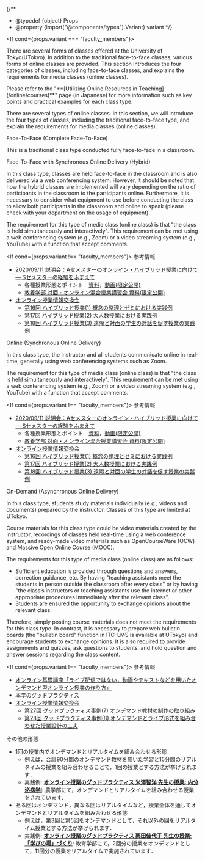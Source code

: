 
{/**
  * @typedef {object} Props
  * @property {import("@components/types").Variant} variant
  */}

<If cond={props.variant === "faculty_members"}>
  <p>
    There are several forms of classes offered at the University of Tokyo(UTokyo). In addition to the traditional face-to-face classes, various forms of online classes are provided. This section introduces the four categories of classes, including face-to-face classes, and explains the requirements for media classes (online classes).
  </p>
  <p>
    Please refer to the "**[Utilizing Online Resources in Teaching](/online/courses)**" page (in Japanese) for more information such as key points and practical examples for each class type.
  </p>
  <p slot="else">
    There are several types of online classes. In this section, we will introduce the four types of classes, including the traditional face-to-face type, and explain the requirements for media classes (online classes).
  </p>
</If>

<Heading variant={props.variant} base={3}>Face-To-Face (Complete Face-To-Face)</Heading>
<p>
  This is a traditional class type conducted fully face-to-face in a classroom.
</p>

<Heading variant={props.variant} base={3}>
  Face-To-Face with Synchronous Online Delivery (Hybrid)
</Heading>

In this class type, classes are held face-to-face in the classroom and is also delivered via a web conferencing system. However, it should be noted that how the hybrid classes are implemented will vary depending on the ratio of participants in the classroom to the participants online. Furthermore, it is necessary to consider what equipment to use before conducting the class to allow both participants in the classroom and online to speak (please check with your department on the usage of equipment).

The requirement for this type of media class (online class) is that "the class is held simultaneously and interactively". This requirement can be met using a web conferencing system (e.g., Zoom) or a video streaming system (e.g., YouTube) with a function that accept comments.

<If cond={props.variant !== "faculty_members"}>
  <Heading variant={props.variant} base={4}>参考情報</Heading>

  * [2020/09/11 説明会：Aセメスターのオンライン・ハイブリッド授業に向けて ― Sセメスターの経験をふまえて](/events/2020-09-11/)
      * 各種授業形態とポイント　[資料](/events/2020-09-11/slides/04-course-types.pdf)，[動画(限定公開)](https://www.youtube.com/watch?v=O2g44UTeiwU)
      * [教養学部 対面・オンライン混合授業講習会 資料(限定公開)](https://drive.google.com/file/d/12gpNprhRGoIBs1atdGoPSLmKQH4JKEDq/view)
  * [オンライン授業情報交換会](/events/luncheon/)
      * [第16回 ハイブリッド授業(1) 概念の整理とゼミにおける実践例](/events/luncheon/2020-10-20/)
      * [第17回 ハイブリッド授業(2) 大人数授業における実践例](/events/luncheon/2020-10-29/)
      * [第18回 ハイブリッド授業(3) 遠隔と対面の学生の対話を促す授業の実践例](/events/luncheon/2020-11-06/)
</If>

<Heading variant={props.variant} base={3}>Online (Synchronous Online Delivery)</Heading>

In this class type, the instructor and all students communicate online in real-time, generally using web conferencing systems such as Zoom.

The requirement for this type of media class (online class) is that "the class is held simultaneously and interactively". This requirement can be met using a web conferencing system (e.g., Zoom) or a video streaming system (e.g., YouTube) with a function that accept comments.

<If cond={props.variant !== "faculty_members"}>
  <Heading variant={props.variant} base={4}>参考情報</Heading>

  * [2020/09/11 説明会：Aセメスターのオンライン・ハイブリッド授業に向けて ― Sセメスターの経験をふまえて](/events/2020-09-11/)
      * 各種授業形態とポイント　[資料](/events/2020-09-11/slides/04-course-types.pdf)，[動画(限定公開)](https://www.youtube.com/watch?v=O2g44UTeiwU)
      * [教養学部 対面・オンライン混合授業講習会 資料(限定公開)](https://drive.google.com/file/d/12gpNprhRGoIBs1atdGoPSLmKQH4JKEDq/view)
  * [オンライン授業情報交換会](/events/luncheon/)
      * [第16回 ハイブリッド授業(1) 概念の整理とゼミにおける実践例](/events/luncheon/2020-10-20/)
      * [第17回 ハイブリッド授業(2) 大人数授業における実践例](/events/luncheon/2020-10-29/)
      * [第18回 ハイブリッド授業(3) 遠隔と対面の学生の対話を促す授業の実践例](/events/luncheon/2020-11-06/)
</If>

<Heading variant={props.variant} base={3}>On-Demand (Asynchronous Online Delivery)</Heading>

In this class type, students study materials individually (e.g., videos and documents) prepared by the instructor. Classes of this type are limited at UTokyo.

Course materials for this class type could be video materials created by the instructor, recordings of classes held real-time using a web conference system, and ready-made video materials such as OpenCourseWare (OCW) and Massive Open Online Course (MOOC).

The requirements for this type of media class (online class) are as follows:

- Sufficient education is provided through questions and answers, correction guidance, etc. By having "teaching assistants meet the students in person outside the classroom after every class" or by having "the class’s instructors or teaching assistants use the internet or other appropriate procedures immediately after the relevant class".
- Students are ensured the opportunity to exchange opinions about the relevant class.

Therefore, simply posting course materials does not meet the requirements for this class type. In contrast, it is necessary to prepare web bulletin boards (the "bulletin board" function in ITC-LMS is available at UTokyo) and encourage students to exchange opinions. It is also required to provide assignments and quizzes, ask questions to students, and hold question and answer sessions regarding the class content.

<If cond={props.variant !== "faculty_members"}>
  <Heading variant={props.variant} base={4}>参考情報</Heading>

  * [オンライン基礎講座「ライブ配信ではない，動画やテキストなどを用いたオンデマンド型オンライン授業の作り方」](/events/2020-03-27/)
  * [本学のグッドプラクティス](/good-practice/)
  * [オンライン授業情報交換会](/events/luncheon/)
      * [第27回 グッドプラクティス事例(7) オンデマンド教材の制作の取り組み](/events/luncheon/2021-01-20/)
      * [第28回 グッドプラクティス事例(8) オンデマンドとライブ形式を組み合わせた授業設計の工夫](/events/luncheon/2021-01-28/)

  <Heading variant={props.variant} base={3}>その他の形態</Heading>

  * 1回の授業内でオンデマンドとリアルタイムを組み合わせる形態
      * 例えば，合計90分間のオンデマンド教材を用いた学習と15分間のリアルタイムの授業を組み合わせることで，1回の授業とする方法が挙げられます．
      * 実践例: **[オンライン授業のグッドプラクティス 米澤智洋 先生の授業: 内分泌病学Ⅰ](/good-practice/interview/yonezawa)**: 農学部にて，オンデマンドとリアルタイムを組み合わせる授業をされています．
  * ある回はオンデマンド，異なる回はリアルタイムなど，授業全体を通してオンデマンドとリアルタイムを組み合わせる形態
      * 例えば，第3回と第5回をオンデマンドとして，それ以外の回をリアルタイム授業とする方法が挙げられます．
      * 実践例: **[オンライン授業のグッドプラクティス 栗田佳代子 先生の授業: 「学びの場」づくり](/good-practice/interview/kurita)**: 教育学部にて，2回分の授業をオンデマンドとして，11回分の授業をリアルタイムで実施されています．
</If>